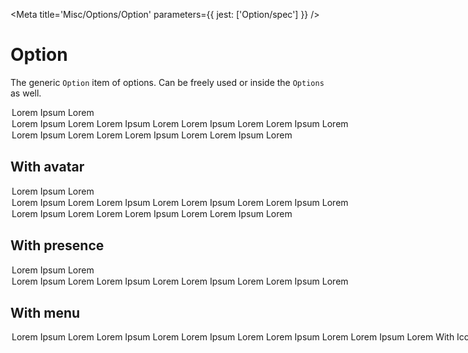 

<Meta title='Misc/Options/Option' parameters={{ jest: ['Option/spec'] }} />

# Option

The generic <LinkTo kind='Misc/Options/Option' story='Default'>`Option`</LinkTo> item of options. Can be freely used or inside the <LinkTo kind='Misc/Options/Options' story='Default'>`Options`</LinkTo> as well.

<Canvas>
  <Story name='Default'>
    <Box position='relative' maxWidth={250}>
      <Option>
        <Option.Content>Lorem Ipsum Lorem</Option.Content>
      </Option>
      <Option>
        <Option.Content>Lorem Ipsum Lorem Lorem Ipsum Lorem Lorem Ipsum Lorem Lorem Ipsum Lorem</Option.Content>
      </Option>
      <Option>
        <Option.Content>Lorem Ipsum Lorem <Option.Description>Lorem Lorem Ipsum Lorem Lorem Ipsum Lorem</Option.Description></Option.Content>
      </Option>
    </Box>
  </Story>
</Canvas>


## With avatar

<Canvas>
  <Story name='withAvatar'>
    <Box position='relative' maxWidth={250}>
      <Option>
        <Option.Avatar>
          <Avatar url={exampleAvatar} size='x28' />
        </Option.Avatar>
        <Option.Content>Lorem Ipsum Lorem</Option.Content>
      </Option>
      <Option>
        <Option.Avatar>
          <Avatar url={exampleAvatar} size='x28' />
        </Option.Avatar>        
        <Option.Content>Lorem Ipsum Lorem Lorem Ipsum Lorem Lorem Ipsum Lorem Lorem Ipsum Lorem</Option.Content>
      </Option>
      <Option>
        <Option.Avatar>
          <Avatar url={exampleAvatar} size='x28' />
        </Option.Avatar>        
        <Option.Content>Lorem Ipsum Lorem <Option.Description>Lorem Lorem Ipsum Lorem Lorem Ipsum Lorem</Option.Description></Option.Content>
      </Option>
    </Box>
  </Story>
</Canvas>

## With presence

<Canvas>
  <Story name='withPresence'>
    <Box position='relative' maxWidth={250}>
      <Option>
        <Option.Column><StatusBullet /></Option.Column>
        <Option.Content>Lorem Ipsum Lorem</Option.Content>
      </Option>
      <Option>
        <Option.Avatar>
          <Avatar url={exampleAvatar} size='x28' />
        </Option.Avatar>
        <Option.Column><StatusBullet /></Option.Column>
        <Option.Content>Lorem Ipsum Lorem Lorem Ipsum Lorem Lorem Ipsum Lorem Lorem Ipsum Lorem</Option.Content>
      </Option>
    </Box>
  </Story>
</Canvas>

## With menu

<Canvas>
  <Story name='withMenu'>
    <Box position='relative' maxWidth={250}>
      <Option>
        <Option.Content>Lorem Ipsum Lorem</Option.Content>
        <Option.Menu><Menu options={menuOptions} /></Option.Menu>
      </Option>
      <Option>
        <Option.Avatar>
          <Avatar url={exampleAvatar} size='x28' />
        </Option.Avatar>
        <Option.Column><StatusBullet /></Option.Column>
        <Option.Content>Lorem Ipsum Lorem Lorem Ipsum Lorem Lorem Ipsum Lorem Lorem Ipsum Lorem</Option.Content>
        <Option.Menu><Menu options={menuOptions} /></Option.Menu>
      </Option>
    </Box>
  </Story>
</Canvas>

## With Icon

<Canvas>
  <Story name='withIcon'>
    <Box position='relative' maxWidth={250}>
      <Option>
        <Option.Icon name='bell'/>
        <Option.Content>Lorem Ipsum Lorem</Option.Content>
        <Option.Menu><Menu options={menuOptions} /></Option.Menu>
      </Option>
      <Option>
        <Option.Avatar>
          <Avatar url={exampleAvatar} size='x28' />
        </Option.Avatar>
        <Option.Icon name='bell'/>
        <Option.Column><StatusBullet /></Option.Column>
        <Option.Content>Lorem Ipsum Lorem Lorem Ipsum Lorem Lorem Ipsum Lorem Lorem Ipsum Lorem</Option.Content>
        <Option.Menu><Menu options={menuOptions} /></Option.Menu>
      </Option>
    </Box>
  </Story>
</Canvas>

## As UserItem

<Canvas>
  <Story name='asUserItem'>
    <Box maxWidth={330}>
      <Option>
        <Option.Avatar>
          <Avatar url={exampleAvatar} size='x28' />
        </Option.Avatar> 
        
        <Option.Column><StatusBullet status='online' /></Option.Column>
        <Option.Content>
          <Box withTruncatedText fontScale='p3'>carla.culhane <Box is='span' color='neutral-500'>(carla hune)</Box></Box>
        </Option.Content>
        <Option.Menu><Menu options={menuOptions} /></Option.Menu>
      </Option>
    </Box>
  </Story>
</Canvas>

## As Skeleton

<Canvas>
  <Story name='Skeleton'>
    <Box position='relative' maxWidth={330}>
      <Option.Skeleton /> 
    </Box>
  </Story>
</Canvas>

<ArgsTable of={Option} />


